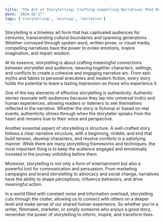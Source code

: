 ```yaml
---
title: 'The Art of Storytelling: Crafting Compelling Narratives That Resonate'
date: '2024-02-17'
tags: ['storytelling', 'writing', 'narrative']
---
```


Storytelling is a timeless art form that has captivated audiences for centuries, transcending cultural boundaries and spanning generations. Whether conveyed through spoken word, written prose, or visual media, compelling narratives have the power to evoke emotions, inspire imagination, and impart wisdom.

<CustomImage src="https://raw.githubusercontent.com/sabahali/blogposts/main/images/ssg-benefits.PNG" alt="ChatGPT provides the benefits of Static-Site Generation" />

At its essence, storytelling is about crafting meaningful connections between storyteller and audience, weaving together characters, settings, and conflicts to create a cohesive and engaging narrative arc. From epic myths and fables to personal anecdotes and modern fiction, every story holds the potential to leave a lasting impression on those who experience it.

One of the key elements of effective storytelling is authenticity. Authentic stories resonate with audiences because they tap into universal truths and human experiences, allowing readers or listeners to see themselves reflected in the narrative. Whether the story is fictional or based on real events, authenticity shines through when the storyteller speaks from the heart and remains true to their voice and perspective.

Another essential aspect of storytelling is structure. A well-crafted story follows a clear narrative structure, with a beginning, middle, and end that build tension, develop characters, and resolve conflicts in a satisfying manner. While there are many storytelling frameworks and techniques, the most important thing is to keep the audience engaged and emotionally invested in the journey unfolding before them.

Moreover, storytelling is not only a form of entertainment but also a powerful tool for communication and persuasion. From marketing campaigns and brand storytelling to advocacy and social change, narratives have the ability to shape perceptions, influence behaviors, and drive meaningful action.

In a world filled with constant noise and information overload, storytelling cuts through the clutter, allowing us to connect with others on a deeper level and make sense of our shared human experience. So whether you're a writer, filmmaker, marketer, or simply someone who enjoys a good story, remember the power of storytelling to inform, inspire, and transform lives.
